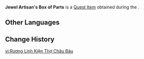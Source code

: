 {{Item Infobox
|id           = 120959
|image        = Item Jewel Artisan's Box of Parts.png
|type         = Quest Items
|description  = A suitcase containing parts required for jewel processing by "Gem Master" Kulahaw. The components inside are all made of precious materials.
|source1      = [[Gifts and Gifts in Return]]
}}
'''Jewel Artisan's Box of Parts''' is a [[Quest Item]] obtained during the {{Quest|Gifts and Gifts in Return}}.

==Other Languages==
{{Other Languages|default_hidden=1
|en      = Jewel Artisan's Box of Parts
|zhs     = 珠宝工匠的零件箱
|zhs_rm  = 
|zht     = 珠寶工匠的零件箱
|zht_rm  = 
|ja      = 宝石職人の部品箱
|ja_rm   = Houseki Shokunin no Buhin-bako
|ko      = 보석 장인의 부품함
|es      = Caja de piezas de joyería
|fr      = Caisse de pièces de bijoutier
|ru      = Набор запчастей ювелира
|th      = กล่องอะไหล่ของช่างทำอัญมณี
|th_rm   = 
|vi      = Rương Linh Kiện Thợ Châu Báu
|de      = Bauteilkasten des Edelstein-Meisters
|id      = Kotak Suku Cadang Pengrajin Permata
|pt      = Caixa de Componentes do Artesão de Joias
|tr      = Mücevher Zanaatkarının Parça Kutusu
|it      = Cassetta di componenti da gioielliere
}}

==Change History==
{{Change History|5.0}}

[[vi:Rương Linh Kiện Thợ Châu Báu]]